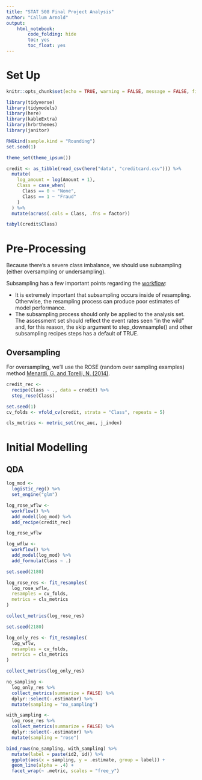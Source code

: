 ```yaml
---
title: "STAT 508 Final Project Analysis"
author: "Callum Arnold"
output:
    html_notebook:
        code_folding: hide
        toc: yes
        toc_float: yes
---
```


# Set Up

```r
knitr::opts_chunk$set(echo = TRUE, warning = FALSE, message = FALSE, fig.width = 14)
```

```r
library(tidyverse)
library(tidymodels)
library(here)
library(kableExtra)
library(hrbrthemes)
library(janitor)

RNGkind(sample.kind = "Rounding")
set.seed(1)

theme_set(theme_ipsum())
```

```r
credit <- as_tibble(read_csv(here("data", "creditcard.csv"))) %>%
  mutate(
    log_amount = log(Amount + 1),
    Class = case_when(
      Class == 0 ~ "None",
      Class == 1 ~ "Fraud"
    )
  ) %>%
  mutate(across(.cols = Class, .fns = factor))
```

```r
tabyl(credit$Class)
```


# Pre-Processing

Because there's a severe class imbalance, we should use subsampling (either oversampling or undersampling).

Subsampling has a few important points regarding the [workflow](https://www.tidymodels.org/learn/models/sub-sampling/):

- It is extremely important that subsampling occurs inside of resampling. Otherwise, the resampling process can produce poor estimates of model performance.
- The subsampling process should only be applied to the analysis set. The assessment set should reflect the event rates seen “in the wild” and, for this reason, the skip argument to step_downsample() and other subsampling recipes steps has a default of TRUE.


## Oversampling

For oversampling, we'll use the ROSE (random over sampling examples) method 
[Menardi, G. and Torelli, N. (2014)](https://link.springer.com/article/10.1007/s10618-012-0295-5).

```r
credit_rec <- 
  recipe(Class ~ ., data = credit) %>%
  step_rose(Class)
```

```r
set.seed(1)
cv_folds <- vfold_cv(credit, strata = "Class", repeats = 5)

cls_metrics <- metric_set(roc_auc, j_index)
```


# Initial Modelling
## QDA

```r
log_mod <- 
  logistic_reg() %>% 
  set_engine("glm")
```

```r
log_rose_wflw <- 
  workflow() %>% 
  add_model(log_mod) %>% 
  add_recipe(credit_rec)

log_rose_wflw
```

```r
log_wflw <- 
  workflow() %>% 
  add_model(log_mod) %>% 
  add_formula(Class ~ .)
```

```r
set.seed(2180)

log_rose_res <- fit_resamples(
  log_rose_wflw, 
  resamples = cv_folds, 
  metrics = cls_metrics
)

collect_metrics(log_rose_res)
```

```r
set.seed(2180)

log_only_res <- fit_resamples(
  log_wflw,
  resamples = cv_folds,
  metrics = cls_metrics
)

collect_metrics(log_only_res)
```

```r
no_sampling <- 
  log_only_res %>% 
  collect_metrics(summarize = FALSE) %>% 
  dplyr::select(-.estimator) %>% 
  mutate(sampling = "no_sampling")

with_sampling <- 
  log_rose_res %>% 
  collect_metrics(summarize = FALSE) %>% 
  dplyr::select(-.estimator) %>% 
  mutate(sampling = "rose")

bind_rows(no_sampling, with_sampling) %>% 
  mutate(label = paste(id2, id)) %>%  
  ggplot(aes(x = sampling, y = .estimate, group = label)) + 
  geom_line(alpha = .4) + 
  facet_wrap(~ .metric, scales = "free_y")
```

